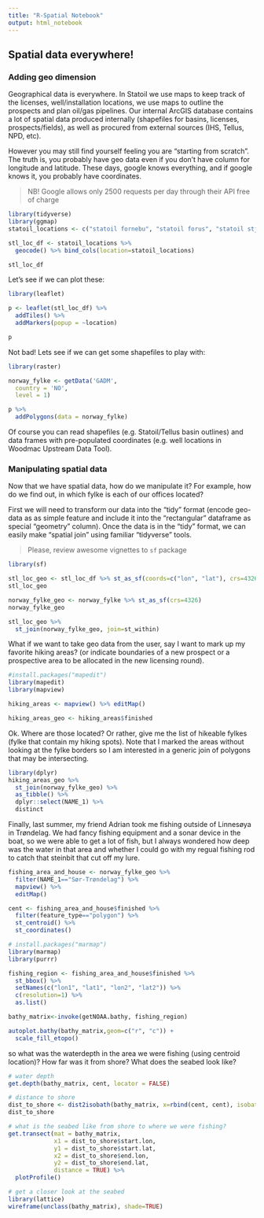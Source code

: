 ```yaml
---
title: "R-Spatial Notebook"
output: html_notebook
---
```


## Spatial data everywhere!

### Adding geo dimension

Geographical data is everywhere. In Statoil we use maps to keep track of the licenses, well/installation locations, we use maps to outline the prospects and plan oil/gas pipelines. Our internal ArcGIS database contains a lot of spatial data produced internally (shapefiles for basins, licenses, prospects/fields), as well as procured from external sources (IHS, Tellus, NPD, etc).

However you may still find yourself feeling you are "starting from scratch". The truth is, you probably have geo data even if you don't have column for longitude and latitude. These days, google knows everything, and if google knows it, you probably have coordinates. 

> NB! Google allows only 2500 requests per day through their API free of charge

```r
library(tidyverse)
library(ggmap)
statoil_locations <- c("statoil fornebu", "statoil forus", "statoil stjørdal", "statoil harstad", "statoil tjelberdoggen", "statoil mongstad", "statoil kårstø", "statoil melkøya") 

stl_loc_df <- statoil_locations %>% 
  geocode() %>% bind_cols(location=statoil_locations)

stl_loc_df

```

Let's see if we can plot these:

```r
library(leaflet)

p <- leaflet(stl_loc_df) %>% 
  addTiles() %>% 
  addMarkers(popup = ~location) 

p
```

Not bad! Lets see if we can get some shapefiles to play with:

```r
library(raster)

norway_fylke <- getData('GADM',
  country = 'NO', 
  level = 1) 

p %>% 
  addPolygons(data = norway_fylke)

```

Of course you can read shapefiles (e.g. Statoil/Tellus basin outlines) and data frames with pre-populated coordinates (e.g. well locations in Woodmac Upstream Data Tool).

### Manipulating spatial data

Now that we have spatial data, how do we manipulate it? For example, how do we find out, in which fylke is each of our offices located? 

First we will need to transform our data into the "tidy" format (encode geo-data as as simple feature and include it into the "rectangular" dataframe as special "geometry" column). Once the data is in the "tidy" format, we can easily make "spatial join" using familiar "tidyverse" tools.

> Please, review awesome vignettes to `sf` package

```r
library(sf)

stl_loc_geo <- stl_loc_df %>% st_as_sf(coords=c("lon", "lat"), crs=4326)
stl_loc_geo

norway_fylke_geo <- norway_fylke %>% st_as_sf(crs=4326)
norway_fylke_geo

stl_loc_geo %>% 
  st_join(norway_fylke_geo, join=st_within)
```

What if we want to take geo data from the user, say I want to mark up my favorite hiking areas? (or indicate boundaries of a new prospect or a prospective area to be allocated in the new licensing round).

```r
#install.packages("mapedit")
library(mapedit)
library(mapview)

hiking_areas <- mapview() %>% editMap()

hiking_areas_geo <- hiking_areas$finished

```

Ok. Where are those located? Or rather, give me the list of hikeable fylkes (fylke that contain my hiking spots). Note that I marked the areas without looking at the fylke borders so I am interested in a generic join of polygons that may be intersecting.

```r
library(dplyr)
hiking_areas_geo %>% 
  st_join(norway_fylke_geo) %>% 
  as_tibble() %>% 
  dplyr::select(NAME_1) %>% 
  distinct
```

Finally, last summer, my friend Adrian took me fishing outside of Linnesøya in Trøndelag. We had fancy fishing equipment and a sonar device in the boat, so we were able to get a lot of fish, but I always wondered how deep was the water in that area and whether I could go with my regual fishing rod to catch that steinbit that cut off my lure.

```r
fishing_area_and_house <- norway_fylke_geo %>% 
  filter(NAME_1=="Sør-Trøndelag") %>% 
  mapview() %>% 
  editMap()

cent <- fishing_area_and_house$finished %>% 
  filter(feature_type=="polygon") %>% 
  st_centroid() %>% 
  st_coordinates() 

# install.packages("marmap")
library(marmap)
library(purrr)

fishing_region <- fishing_area_and_house$finished %>% 
  st_bbox() %>% 
  setNames(c("lon1", "lat1", "lon2", "lat2")) %>% 
  c(resolution=1) %>% 
  as.list()

bathy_matrix<-invoke(getNOAA.bathy, fishing_region)

autoplot.bathy(bathy_matrix,geom=c("r", "c")) + 
  scale_fill_etopo()
```

so what was the waterdepth in the area we were fishing (using centroid location)? How far was it from shore? What does the seabed look like?

```r
# water depth
get.depth(bathy_matrix, cent, locator = FALSE)

# distance to shore
dist_to_shore <- dist2isobath(bathy_matrix, x=rbind(cent, cent), isobath = 0)[1,]
dist_to_shore

# what is the seabed like from shore to where we were fishing?
get.transect(mat = bathy_matrix, 
             x1 = dist_to_shore$start.lon, 
             y1 = dist_to_shore$start.lat, 
             x2 = dist_to_shore$end.lon, 
             y2 = dist_to_shore$end.lat, 
             distance = TRUE) %>% 
  plotProfile()

# get a closer look at the seabed
library(lattice)
wireframe(unclass(bathy_matrix), shade=TRUE)
```

